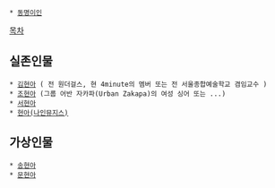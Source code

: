  * [[동명이인]]

[[목차]]
== 실존인물 ==
 * [[김현아]] ( 전 원더걸스, 현 4minute의 멤버 또는 전 서울종합예술학교 겸임교수 )
 * [[조현아]] (그룹 어반 자카파(Urban Zakapa)의 여성 싱어 또는 ...)
 * [[서현아]]
 * [[현아(나인뮤지스)]]

== 가상인물 ==
 * [[송현아]]
 * [[문현아]]
